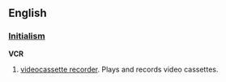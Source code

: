 ==English==
===[[Initialism]]===
'''VCR'''
# [[videocassette recorder]]. Plays and records video cassettes.